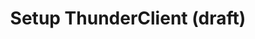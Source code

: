 ---
title: Setup ThunderClient (draft)
description: Learn about the initial token allocation and configure in your EVM blockchain.
updated: 2024-05-31
authors: [ashucoder9]
icon: Terminal
---